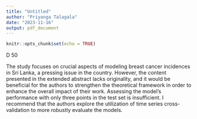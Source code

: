 ```yaml
---
title: "Untitled"
author: "Priyanga Talagala"
date: "2023-11-16"
output: pdf_document
---
```


```r
knitr::opts_chunk$set(echo = TRUE)
```

D 50 

The study focuses on crucial aspects of modeling breast cancer incidences in Sri Lanka, a pressing issue in the country. However, the content presented in the extended abstract lacks originality, and it would be beneficial for the authors to strengthen the theoretical framework in order to enhance the overall impact of their work. Assessing the model's performance with only three points in the test set is insufficient. I recommend that the authors explore the utilization of time series cross-validation to more robustly evaluate the models.
